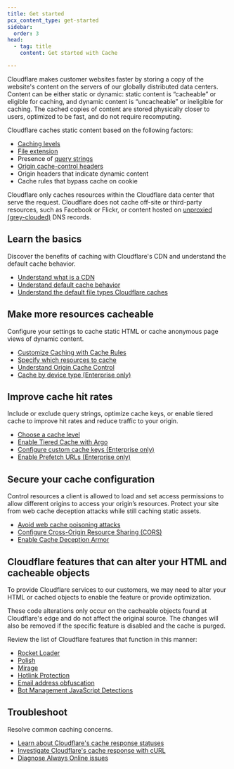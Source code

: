 ```yaml
---
title: Get started
pcx_content_type: get-started
sidebar:
  order: 3
head:
  - tag: title
    content: Get started with Cache

---
```



Cloudflare makes customer websites faster by storing a copy of the website's content on the servers of our globally distributed data centers. Content can be either static or dynamic: static content is “cacheable” or eligible for caching, and dynamic content is “uncacheable” or ineligible for caching. The cached copies of content are stored physically closer to users, optimized to be fast, and do not require recomputing.

Cloudflare caches static content based on the following factors:

* [Caching levels](/cache/how-to/set-caching-levels/)
* [File extension](/cache/concepts/default-cache-behavior/#default-cached-file-extensions)
* Presence of [query strings](/cache/advanced-configuration/query-string-sort/)
* [Origin cache-control headers](/cache/concepts/cache-control/)
* Origin headers that indicate <GlossaryTooltip term="dynamic content">dynamic content</GlossaryTooltip>
* Cache rules that bypass cache on cookie

Cloudflare only caches resources within the Cloudflare data center that serve the request. Cloudflare does not cache off-site or third-party resources, such as Facebook or Flickr, or content hosted on [unproxied (grey-clouded)](/dns/proxy-status/) DNS records.

## Learn the basics

Discover the benefits of caching with Cloudflare's CDN and understand the default cache behavior.

* [Understand what is a CDN](https://www.cloudflare.com/learning/cdn/what-is-a-cdn/)
* [Understand default cache behavior](/cache/concepts/default-cache-behavior/)
* [Understand the default file types Cloudflare caches](/cache/concepts/default-cache-behavior/#default-cached-file-extensions)

## Make more resources cacheable

Configure your settings to cache static HTML or cache anonymous page views of dynamic content.

* [Customize Caching with Cache Rules](/cache/how-to/cache-rules/)
* [Specify which resources to cache](/cache/concepts/customize-cache/)
* [Understand Origin Cache Control](/cache/concepts/cache-control/)
* [Cache by device type (Enterprise only)](/cache/how-to/cache-rules/examples/cache-device-type/)

## Improve cache hit rates

Include or exclude query strings, optimize cache keys, or enable tiered cache to improve hit rates and reduce traffic to your origin.

* [Choose a cache level](/cache/how-to/set-caching-levels/)
* [Enable Tiered Cache with Argo](/cache/how-to/tiered-cache/#enable-tiered-cache)
* [Configure custom cache keys (Enterprise only)](/cache/how-to/cache-keys/)
* [Enable Prefetch URLs (Enterprise only)](/speed/optimization/content/prefetch-urls/)

## Secure your cache configuration

Control resources a client is allowed to load and set access permissions to allow different origins to access your origin’s resources. Protect your site from web cache deception attacks while still caching static assets.

* [Avoid web cache poisoning attacks](/cache/cache-security/avoid-web-poisoning/)
* [Configure Cross-Origin Resource Sharing (CORS)](/cache/cache-security/cors/)
* [Enable Cache Deception Armor](/cache/cache-security/cache-deception-armor/#enable-cache-deception-armor)

## Cloudflare features that can alter your HTML and cacheable objects

To provide Cloudflare services to our customers, we may need to alter your HTML or cached objects to enable the feature or provide optimization.

These code alterations only occur on the cacheable objects found at Cloudflare's edge and do not affect the original source. The changes will also be removed if the specific feature is disabled and the cache is purged.

Review the list of Cloudflare features that function in this manner:

* [Rocket Loader](/speed/optimization/content/rocket-loader/)
* [Polish](/images/polish/)
* [Mirage](/speed/optimization/images/mirage/)
* [Hotlink Protection](/waf/tools/scrape-shield/hotlink-protection/)
* [Email address obfuscation](/waf/tools/scrape-shield/email-address-obfuscation/)
* [Bot Management JavaScript Detections](/bots/reference/javascript-detections/)

## Troubleshoot

Resolve common caching concerns.

* [Learn about Cloudflare's cache response statuses](/cache/concepts/cache-responses/)
* [Investigate Cloudflare's cache response with cURL](/support/troubleshooting/general-troubleshooting/gathering-information-for-troubleshooting-sites/#troubleshoot-requests-with-curl)
* [Diagnose Always Online issues](/cache/troubleshooting/always-online/)
